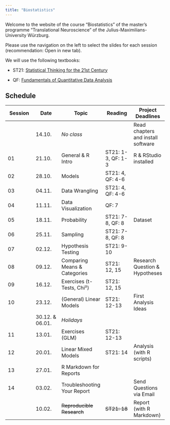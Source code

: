 ```yaml
---
title: "Biostatistics"
---
```


Welcome to the website of the course "Biostatistics" of the master's programme "Translational Neuroscience" of the Julius-Maximilians-University Würzburg.

Please use the navigation on the left to select the slides for each session (recommendation: Open in new tab).

We will use the following textbooks:

-   ST21: [Statistical Thinking for the 21st Century](https://statsthinking21.github.io/statsthinking21-core-site/index.html)

-   QF: [Fundamentals of Quantitative Data Analysis](https://psyteachr.github.io/quant-fun-v2/)

## Schedule

| Session | Date | Topic | Reading | Project Deadlines |
|---------------|---------------|---------------|---------------|---------------|
|  | 14.10. | *No class* |  | Read chapters and install software |
| 01 | 21.10. | General & R Intro | ST21: 1-3, QF: 1-3 | R & RStudio installed |
| 02 | 28.10. | Models | ST21: 4, QF: 4-6 |  |
| 03 | 04.11. | Data Wrangling | ST21: 4, QF: 4-6 |  |
| 04 | 11.11. | Data Visualization | QF: 7 |  |
| 05 | 18.11. | Probability | ST21: 7-8, QF: 8 | Dataset |
| 06 | 25.11. | Sampling | ST21: 7-8, QF: 8 |  |
| 07 | 02.12. | Hypothesis Testing | ST21: 9-10 |  |
| 08 | 09.12. | Comparing Means & Categories | ST21: 12, 15 | Research Question & Hypotheses |
| 09 | 16.12. | Exercises (t-Tests, Chi²) | ST21: 12, 15 |  |
| 10 | 23.12. | (General) Linear Models | ST21: 12-13 | First Analysis Ideas |
|  | 30.12. & 06.01. | *Holidays* |  |  |
| 11 | 13.01. | Exercises (GLM) | ST21: 12-13 |  |
| 12 | 20.01. | Linear Mixed Models | ST21: 14 | Analysis (with R scripts) |
| 13 | 27.01. | R Markdown for Reports |  |  |
| 14 | 03.02. | Troubleshooting Your Report |  | Send Questions via Email |
|  | 10.02. | ~~Reproducible Research~~ | ~~ST21: 18~~ | Report (with R Markdown) |
